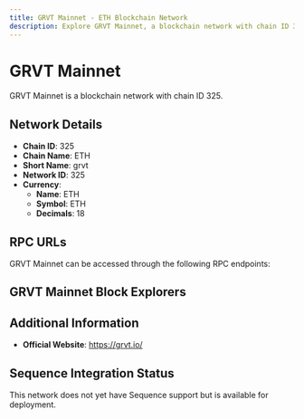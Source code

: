 ```yaml
--- 
title: GRVT Mainnet - ETH Blockchain Network
description: Explore GRVT Mainnet, a blockchain network with chain ID 325. Learn about its native currency, ETH, and how to interact with the network.
---
```


# GRVT Mainnet

GRVT Mainnet is a blockchain network with chain ID 325.

## Network Details

- **Chain ID**: 325
- **Chain Name**: ETH
- **Short Name**: grvt
- **Network ID**: 325
- **Currency**: 
  - **Name**: ETH
  - **Symbol**: ETH
  - **Decimals**: 18

## RPC URLs

GRVT Mainnet can be accessed through the following RPC endpoints:



## GRVT Mainnet Block Explorers



## Additional Information

- **Official Website**: https://grvt.io/

## Sequence Integration Status

This network does not yet have Sequence support but is available for deployment.
